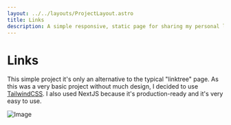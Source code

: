 ```yaml
---
layout: ../../layouts/ProjectLayout.astro
title: Links
description: A simple responsive, static page for sharing my personal links.
---
```


# Links

<ProjectLinks github_link="https://github.com/XavierVilaRubio/links" site_link="https://links.xavivila.dev" />

This simple project it's only an alternative to the typical "linktree" page.
As this was a very basic project without much design, I decided to use <a target="_blank" href="https://tailwindcss.com/">TailwindCSS</a>.
I also used NextJS because it's production-ready and it's very easy to use.

![Image](/projects/links/links.webp)
